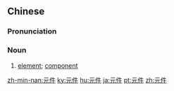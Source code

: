==Chinese==
{{zh-forms}}

===Pronunciation===
{{zh-pron
|m=yuánjiàn
|c=jyun4 gin6
|mn=qz:goân-kiǎⁿ/tw,xm,zz:goân-kiāⁿ
|cat=n
}}

===Noun===
{{zh-noun}}

# [[element]]; [[component]]
#: {{zh-x|電子 元件|electronic '''component'''}}
#: {{zh-x|元件 誤差|'''component''' error}}

[[zh-min-nan:元件]]
[[ky:元件]]
[[hu:元件]]
[[ja:元件]]
[[pt:元件]]
[[zh:元件]]